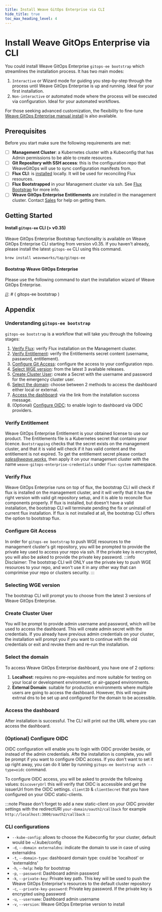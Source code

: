 ```yaml
---
title: Install Weave GitOps Enterprise via CLI
hide_title: true
toc_max_heading_level: 4
---
```




# Install Weave GitOps Enterprise via CLI

<AlphaWarning/>

You could install Weave GitOps Enterprise `gitops-ee bootstrap` which streamlines the installation process. It has two main modes:

1. `Interactive` or Wizard mode for guiding you step-by-step through the process until Weave GitOps Enterprise is up and running. Ideal for your first installation.
2. `Non-interactive` or automated mode where the process will be executed via configuration. Ideal for your automated workflows.

For those seeking advanced customization, the flexibility to fine-tune [Weave GitOps Enterprise manual install](../install-enterprise) is also available.

## Prerequisites

Before you start make sure the following requirements are met:

- [ ] **Management Cluster**: a Kubernetes cluster with a Kubeconfig that has Admin permissions to be able to create resources.
- [ ] **Git Repository with SSH access**: this is the configuration repo that WeaveGitOps will use to sync configuration manifests from.
- [ ] **Flux CLI**: is [installed](https://fluxcd.io/flux/installation/#install-the-flux-cli) locally. It will be used for reconciling Flux resources.
- [ ] **Flux Bootstrapped** in your Management cluster via ssh. See [Flux Bootstrap](https://fluxcd.io/flux/installation/bootstrap/generic-git-server/) for more info.
- [ ] **Weave GitOps Enterprise Entitlements** are installed in the management cluster. Contact [Sales](../help-and-support/) for help on getting them.

## Getting Started

#### Install `gitops-ee` CLI (> v0.35)

Weave GitOps Enterprise Bootstrap functionality is available on Weave GitOps Enterprise CLI starting from version v0.35. If you haven't already, please install the latest `gitops-ee` CLI using this command.

```bash
brew install weaveworks/tap/gitops-ee
```

#### Bootstrap Weave GitOps Enterprise

Please use the following command to start the installation wizard of Weave GitOps Enterprise.

[//]: # (<Tabs groupId="getStarted" default>)

[//]: # (   <TabItem value="interactive" label="Interactive">)

[//]: # ()
[//]: # (   ```bash)

[//]: # (   gitops-ee bootstrap)

[//]: # (   ```)

[//]: # ()
[//]: # (   The bootstrap wizard will take you step-by-step into configuring Weave GitOps Enterprise. To understand more about the CLI configurations experience, check the below sections [here]&#40;#cli-configurations&#41;.)

[//]: # (   </TabItem>)

[//]: # (   <TabItem value="nonInteractive" label="Non-Interactive">)

[//]: # (   You could run the bootstrap command in non-interactive mode by providing the required configurations as flags. The following gives you an example to get started that you could adapt to your own context)

[//]: # ()
[//]: # (       )
[//]: # (   ```bash)

[//]: # (    gitops-ee bootstrap \)

[//]: # (       --kubeconfig="~/.kube/config" \ # &#40;optional&#41; Management cluster configuration. If not set default kubeconfig resolution is used.)

[//]: # (       --private-key="~/.ssh/id_rsa" --private-key-password="" \ # Git repository SSH configuration)

[//]: # (       --version="0.33.0" \ # version to install)

[//]: # (       --domain-type="localhost" \ # how to expose the dashboard)

[//]: # (       --username=wego-admin --password=admin123 \ # emergency user configuration)

[//]: # (       --discovery-url="<oidc discovery url>" --client-id="weave-gitops-enterprise" --client-secret="changeme" \ # &#40;optional&#41; OIDC configuration)

[//]: # (   ```)

[//]: # ()
[//]: # (   For more information about the CLI configurations, check the below sections [here]&#40;#cli-configurations&#41;)

[//]: # ()
[//]: # (   </TabItem>)

[//]: # (</Tabs>)

## Appendix

### Understanding `gitops-ee bootstrap`

`gitops-ee bootstrap` is a workflow that will take you through the following stages:

1. [Verify Flux](#verifying-flux): verify Flux installation on the Management cluster.
2. [Verify Entitlement](#verifying-entitlement): verify the Entitlements secret content (username, password, entitlement).
3. [Configure Git Access](#configure-git-access): configure the access to your configuration repo.
4. [Select WGE version](#selecting-wge-version): from the latest 3 available releases.
5. [Create Cluster User](#create-cluster-user): create a Secret with the username and password for the emergency cluster user.
6. [Select the domain](#select-the-domain): choose between 2 methods to access the dashboard either local or external.
7. [Access the dashboard](#access-the-dashboard): via the link from the installation success message.
8. (Optional) [Configure OIDC](#configure-oidc): to enable login to dashboard via OIDC providers.

### Verify Entitlement

Weave GitOps Enterprise Entitlement is your obtained license to use our product. The Entitlements file is a Kubernetes secret that contains your licence.
`Bootstrapping` checks that the secret exists on the management cluster, and that it is valid will check if it has valid content and the entitlement is not expired.
To get the entitlement secret please contact *sales@weave.works*, then apply it on your management cluster with the name `weave-gitops-enterprise-credentials` under `flux-system` namespace. 

### Verify Flux

Weave GitOps Enterprise runs on top of flux, the bootstrap CLI will check if flux is installed on the management cluster, and it will verify that it has the right version with valid git repository setup, and it is able to reconcile flux components properly. 
If flux is installed, but doesn't have a valid installation, the bootstrap CLI will terminate pending the fix or uninstall of current flux installation.
If flux is not installed at all, the bootstrap CLI offers the option to bootstrap flux. 

### Configure Git Access
In order for `gitops-ee bootstrap` to push WGE resources to the management cluster's git repository, you will be prompted to provide the private key used to access your repo via ssh. If the private key is encrypted, you will also be asked to provide the private key password. 
:::info
Disclaimer: The bootstrap CLI will ONLY use the private key to push WGE resources to your repo, and won't use it in any other way that can comprimise your repo or clusters security. 
:::

### Selecting WGE version
The bootstrap CLI will prompt you to choose from the latest 3 versions of Weave GitOps Enterprise.

### Create Cluster User
You will be prompt to provide admin username and password, which will be used to access the dashboard. This will create admin secret with the credentials. If you already have previous admin credentials on your cluster, the installation will prompt you if you want to continue with the old credentials or exit and revoke them and re-run the installation.

### Select the domain
To access Weave GitOps Enterprise dashboard, you have one of 2 options:

1. **Localhost**: requires no pre-requisites and more suitable for testing on your local or development environment, or air-gapped environments.
2. **External Domain**: suitable for production environments where multiple users are going to access the dashboard. However, this will require extrnal dns to be set up and configured for the domain to be accessible.

### Access the dashboard
After installation is successful. The CLI will print out the URL where you can access the dashboard.

### (Optional) Configure OIDC
OIDC configuration will enable you to login with OIDC provider beside, or instead of the admin credentials. Afte the installation is complete, you will be prompt if you want to configure OIDC access. If you don't want to set it up right away, you can do it later by running `gitops-ee bootstrap auth --type=oidc` command. 

To configure OIDC access, you will be asked to provide the following values: 
`DiscoveryUrl` this will verify that OIDC is accessible and get the issuerUrl from the OIDC settings.
`clientID` & `clientSecret` that you have configured on your OIDC static-clients.

:::note
Please don't forget to add a new static-client on your OIDC provider settings with the redirectURI `your-domain/oauth2/callback` for example `http://localhost:3000/oauth2/callback`
:::


### CLI configurations

- `--kube-config`:                  allows to choose the Kubeconfig for your cluster, default would be ~/.kube/config
- `-d`, `--domain externaldns`:     indicate the domain to use in case of using externaldns
- `-t`, `--domain-type`:            dashboard domain type: could be 'localhost' or 'externaldns'
- `-h`, `--help`:                   help for bootstrap
- `-p`, `--password`:               Dashboard admin password
- `-k`, `--private-key`:            Private key path. This key will be used to push the Weave GitOps Enterprise's resources to the default cluster repository
- `-c`, `--private-key-password`:   Private key password. If the private key is encrypted using password
- `-u`, `--username`:               Dashboard admin username
- `-v`, `--version`:                Weave GitOps Enterprise version to install
